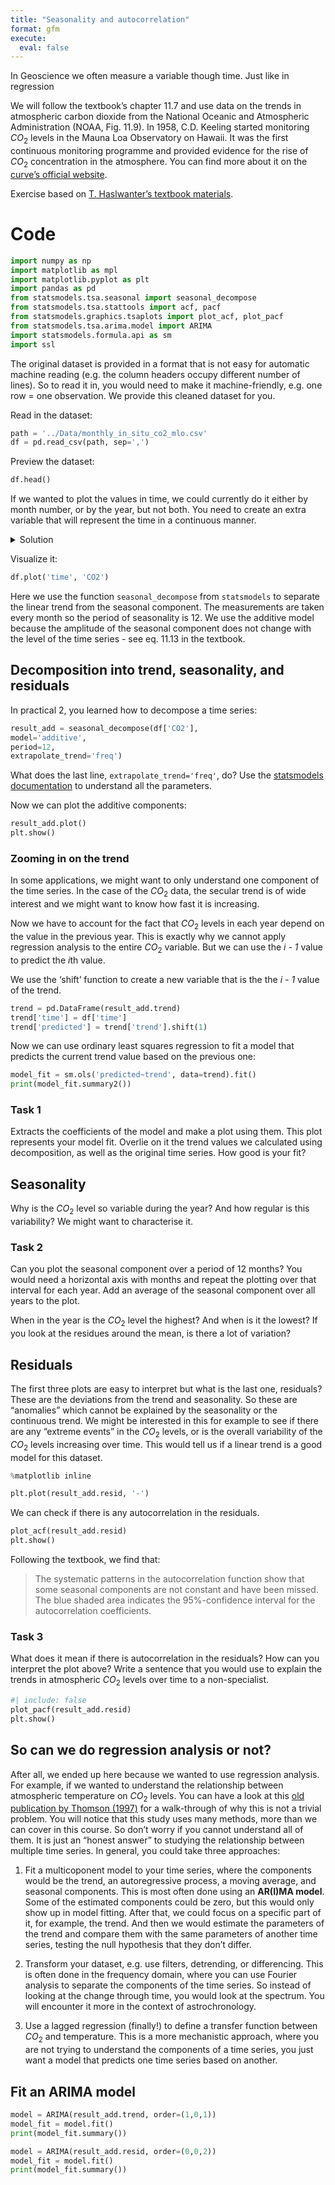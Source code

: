 ```yaml
---
title: "Seasonality and autocorrelation"
format: gfm
execute:
  eval: false
---
```


In Geoscience we often measure a variable though time. Just like in regression

We will follow the textbook's chapter 11.7 and use data on the trends in atmospheric carbon dioxide from the National Oceanic and Atmospheric Administration (NOAA, Fig. 11.9). In 1958, C.D. Keeling started monitoring $CO_2$ levels in the Mauna Loa Observatory on Hawaii. It was the first continuous monitoring programme and provided evidence for the rise of $CO_2$ concentration in the atmosphere. You can find more about it on the [curve's official website](https://keelingcurve.ucsd.edu/).

Exercise based on [T. Haslwanter's textbook materials](https://github.com/thomas-haslwanter/statsintro-python-2e/blob/master/ipynbs/11_timeSeries.ipynb).

# Code

```python
import numpy as np
import matplotlib as mpl
import matplotlib.pyplot as plt
import pandas as pd
from statsmodels.tsa.seasonal import seasonal_decompose
from statsmodels.tsa.stattools import acf, pacf
from statsmodels.graphics.tsaplots import plot_acf, plot_pacf
from statsmodels.tsa.arima.model import ARIMA
import statsmodels.formula.api as sm
import ssl
```

The original dataset is provided in a format that is not easy for automatic machine reading (e.g. the column headers occupy different number of lines). So to read it in, you would need to make it machine-friendly, e.g. one row = one observation. We provide this cleaned dataset for you.

Read in the dataset:
```python
path = '../Data/monthly_in_situ_co2_mlo.csv'
df = pd.read_csv(path, sep=',')
```

Preview the dataset:
```python
df.head()
```

If we wanted to plot the values in time, we could currently do it either by month number, or by the year, but not both. You need to create an extra variable that will represent the time in a continuous manner. 

<details>
  <summary>Solution</summary>
```python
df['time'] = df['Year'].map(str) + '.' + df['Month'].map(str)
```
</details>

Visualize it:
```python
df.plot('time', 'CO2')
```

Here we use the function `seasonal_decompose` from `statsmodels` to separate the linear trend from the seasonal component. The measurements are taken every month so the period of seasonality is 12. We use the additive model because the amplitude of the seasonal component does not change with the level of the time series - see eq. 11.13 in the textbook. 

## Decomposition into trend, seasonality, and residuals

In practical 2, you learned how to decompose a time series:

```python
result_add = seasonal_decompose(df['CO2'], 
model='additive', 
period=12, 
extrapolate_trend='freq')
```

What does the last line, `extrapolate_trend='freq'`, do? Use the [statsmodels documentation](https://www.statsmodels.org/dev/generated/statsmodels.tsa.seasonal.seasonal_decompose.html) to understand all the parameters.

Now we can plot the additive components:
```python
result_add.plot()
plt.show()
```

### Zooming in on the trend

In some applications, we might want to only understand one component of the time series. In the case of the $CO_2$ data, the secular trend is of wide interest and we might want to know how fast it is increasing.

Now we have to account for the fact that $CO_2$ levels in each year depend on the value in the previous year. This is exactly why we cannot apply regression analysis to the entire $CO_2$ variable. But we can use the *i - 1* value to predict the *i*th value. 

We use the 'shift' function to create a new variable that is the the *i - 1*  value of the trend.

```python
trend = pd.DataFrame(result_add.trend)
trend['time'] = df['time']
trend['predicted'] = trend['trend'].shift(1)
```

Now we can use ordinary least squares regression to fit a model that predicts the current trend value based on the previous one:

```python
model_fit = sm.ols('predicted~trend', data=trend).fit()
print(model_fit.summary2())
```

### Task 1

Extracts the coefficients of the model and make a plot using them. This plot represents your model fit. Overlie on it the trend values we calculated using decomposition, as well as the original time series. How good is your fit?

## Seasonality

Why is the $CO_2$ level so variable during the year? And how regular is this variability? We might want to characterise it.

### Task 2
Can you plot the seasonal component over a period of 12 months? You would need a horizontal axis with months and repeat the plotting over that interval for each year. 
Add an average of the seasonal component over all years to the plot.  

When in the year is the $CO_2$ level the highest? And when is it the lowest? If you look at the residues around the mean, is there a lot of variation?

## Residuals
The first three plots are easy to interpret but what is the last one, residuals? These are the deviations from the trend and seasonality. So these are "anomalies" which cannot be explained by the seasonality or the continuous trend.
We might be interested in this for example to see if there are any "extreme events" in the $CO_2$ levels, or is the overall variability of the $CO_2$ levels increasing over time. This would tell us if a linear trend is a good model for this dataset.

```python
%matplotlib inline

plt.plot(result_add.resid, '-')
```

We can check if there is any autocorrelation in the residuals.
```python
plot_acf(result_add.resid)
plt.show()
```
Following the textbook, we find that:

> The systematic patterns in the autocorrelation function show
> that some seasonal components are not constant and have been
> missed. The blue  shaded area indicates the 95%-confidence
> interval for the autocorrelation coefficients.

### Task 3
What does it mean if there is autocorrelation in the residuals? How can you interpret the plot above? Write a sentence that you would use to explain the trends in atmospheric $CO_2$ levels over time to a non-specialist.

```python
#| include: false
plot_pacf(result_add.resid)
plt.show()
```

## So can we do regression analysis or not?

After all, we ended up here because we wanted to use regression analysis. For example, if we wanted to understand the relationship between atmospheric temperature on $CO_2$ levels. You can have a look at this [old publication by Thomson (1997)](https://www.pnas.org/doi/10.1073/pnas.94.16.8370) for a walk-through of why this is not a trivial problem. You will notice that this study uses many methods, more than we can cover in this course. So don't worry if you cannot understand all of them. It is just an "honest answer" to studying the relationship between multiple time series. In general, you could take three approaches:

1. Fit a multicoponent model to your time series, where the components would be the trend, an autoregressive process, a moving average, and seasonal components. This is most often done using an **AR(I)MA model**. Some of the estimated components could be zero, but this would only show up in model fitting. After that, we could focus on a specific part of it, for example, the trend. And then we would estimate the parameters of the trend and compare them with the same parameters of another time series, testing the null hypothesis that they don't differ. 

2. Transform your dataset, e.g. use filters, detrending, or differencing. This is often done in the frequency domain, where you can use Fourier analysis to separate the components of the time series. So instead of looking at the change through time, you would look at the spectrum. You will encounter it more in the context of astrochronology. 

3. Use a lagged regression (finally!) to define a transfer function between $CO_2$ and temperature. This is a more mechanistic approach, where you are not trying to understand the components of a time series, you just want a model that predicts one time series based on another. 


## Fit an ARIMA model
```python
model = ARIMA(result_add.trend, order=(1,0,1))
model_fit = model.fit()
print(model_fit.summary())
```

```python
model = ARIMA(result_add.resid, order=(0,0,2))
model_fit = model.fit()
print(model_fit.summary())
```

